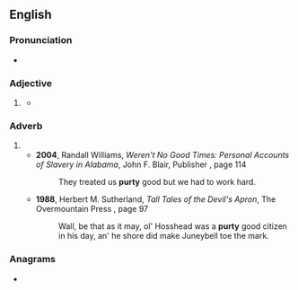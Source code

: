 ==English==

===Pronunciation===
* {{rhymes|ɜː(ɹ)ti|lang=en}}

===Adjective===
{{en-adj|er}}

# {{lb|en|informal}} {{eye dialect of|pretty|lang=en}}
#* {{quote-book
|year=1939
|author={{w|John Steinbeck}}
|title={{w|The Grapes of Wrath}}
|chapter=22
|passage=Seen a '''purty''' girl down the road. Give her a big wink, too. '''Purty''' as hell, too.}}

===Adverb===
{{en-adv|-}}
# {{eye dialect of|pretty|lang=en}}
#* '''2004''', Randall Williams, ''Weren't No Good Times: Personal Accounts of Slavery in Alabama'', John F. Blair, Publisher {{ISBN|9780895872845}}, page 114
#*: They treated us '''purty''' good but we had to work hard.
#* '''1988''', Herbert M. Sutherland, ''Tall Tales of the Devil's Apron'', The Overmountain Press {{ISBN|9780932807274}}, page 97
#*: Wall, be that as it may, ol&#39; Hosshead was a '''purty''' good citizen in his day, an&#39; he  shore did make Juneybell toe the mark.

===Anagrams===
* {{anagrams|en|a=prtuy|putry}}